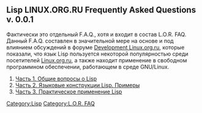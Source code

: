 ==Lisp LINUX.ORG.RU Frequently Asked Questions v. 0.0.1==

Фактически это отдельный F.A.Q., хотя и входит в состав L.O.R. FAQ. Данный F.A.Q. составлен в значительной мере на основе и под влиянием обсуждений в форуме [http://www.linux.org.ru/group.jsp?group=4066 Development Linux.org.ru], которые показали, что язык Lisp пользуется некоторой популярностью среди посетителей [http://www.linux.org.ru Linux.org.ru], а также находит применение в свободном программном обеспечении, работающем в среде GNU/Linux.

# [[Часть 1. Общие вопросы о Lisp]]
# [[Часть 2. Языковые конструкции Lisp. Примеры]]
# [[Часть 3. Практическое применение Lisp]]


[[Category:Lisp]]
[[Category:L.O.R. FAQ]]